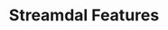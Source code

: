 ---
title: Streamdal Features
metaTitle: "Streamdal Features"
description: Dive deeper into what makes Streamdal unique.
layout: ../../layouts/MainLayout.astro
---